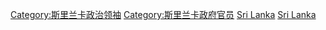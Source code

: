 [[Category:斯里兰卡政治领袖|Category:斯里兰卡政治领袖]]
[[Category:斯里兰卡政府官员|Category:斯里兰卡政府官员]]
[[Category:亚洲各国总统|Sri Lanka]]
[[Category:各国国家元首|Sri Lanka]]